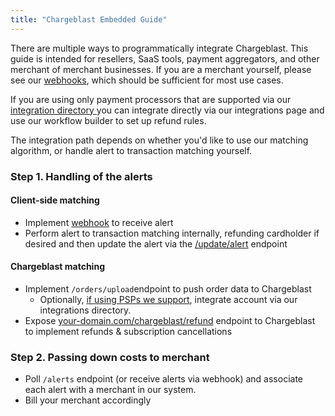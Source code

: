 ```yaml
---
title: "Chargeblast Embedded Guide"
---
```


There are multiple ways to programmatically integrate Chargeblast. This guide is intended for resellers, SaaS tools, payment aggregators, and other merchant of merchant businesses. If you are a merchant yourself, please see our [webhooks](/reference/webhooks), which should be sufficient for most use cases.

If you are using only payment processors that are supported via our [integration directory ](https://www.chargeblast.com/integrations)you can integrate directly via our integrations page and use our workflow builder to set up refund rules.

The integration path depends on whether you'd like to use our matching algorithm, or handle alert to transaction matching yourself.

### Step 1\. Handling of the alerts

#### Client-side matching

- Implement [webhook](/reference/webhooks) to receive alert
- Perform alert to transaction matching internally, refunding cardholder if desired and then update the alert via the [/update/alert](/reference/alerts-update) endpoint

#### Chargeblast matching

- Implement `/orders/upload`endpoint to push order data to Chargeblast
  - Optionally, [if using PSPs we support](https://www.chargeblast.com/integrations), integrate account via our integrations directory.
- Expose [your-domain.com/chargeblast/refund](/reference/refund-endpoint) endpoint to Chargeblast to implement refunds & subscription cancellations

### Step 2\. Passing down costs to merchant

- Poll `/alerts` endpoint (or receive alerts via webhook) and associate each alert with a merchant in our system.
- Bill your merchant accordingly
